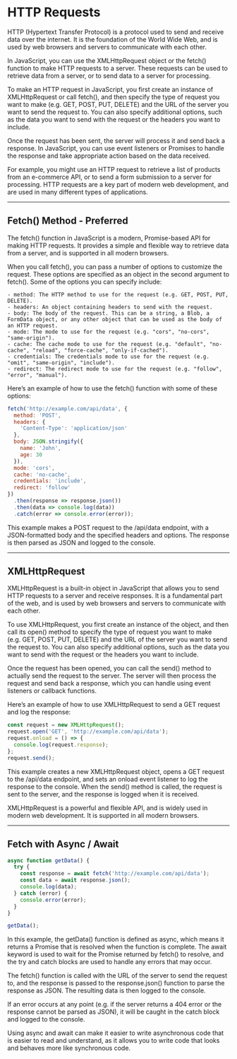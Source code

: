 # HTTP Requests 

HTTP (Hypertext Transfer Protocol) is a protocol used to send and receive data over the internet. It is the foundation of the World Wide Web, and is used by web browsers and servers to communicate with each other.

In JavaScript, you can use the XMLHttpRequest object or the fetch() function to make HTTP requests to a server. These requests can be used to retrieve data from a server, or to send data to a server for processing.

To make an HTTP request in JavaScript, you first create an instance of XMLHttpRequest or call fetch(), and then specify the type of request you want to make (e.g. GET, POST, PUT, DELETE) and the URL of the server you want to send the request to. You can also specify additional options, such as the data you want to send with the request or the headers you want to include.

Once the request has been sent, the server will process it and send back a response. In JavaScript, you can use event listeners or Promises to handle the response and take appropriate action based on the data received.

For example, you might use an HTTP request to retrieve a list of products from an e-commerce API, or to send a form submission to a server for processing. HTTP requests are a key part of modern web development, and are used in many different types of applications.


--- --------------------------------

## Fetch() Method - Preferred 

The fetch() function in JavaScript is a modern, Promise-based API for making HTTP requests. It provides a simple and flexible way to retrieve data from a server, and is supported in all modern browsers.

When you call fetch(), you can pass a number of options to customize the request. These options are specified as an object in the second argument to fetch(). Some of the options you can specify include:

    - method: The HTTP method to use for the request (e.g. GET, POST, PUT, DELETE).
    - headers: An object containing headers to send with the request.
    - body: The body of the request. This can be a string, a Blob, a FormData object, or any other object that can be used as the body of an HTTP request.
    - mode: The mode to use for the request (e.g. "cors", "no-cors", "same-origin").
    - cache: The cache mode to use for the request (e.g. "default", "no-cache", "reload", "force-cache", "only-if-cached").
    - credentials: The credentials mode to use for the request (e.g. "omit", "same-origin", "include").
    - redirect: The redirect mode to use for the request (e.g. "follow", "error", "manual").

Here's an example of how to use the fetch() function with some of these options:

```.js

fetch('http://example.com/api/data', {
  method: 'POST',
  headers: {
    'Content-Type': 'application/json'
  },
  body: JSON.stringify({
    name: 'John',
    age: 30
  }),
  mode: 'cors',
  cache: 'no-cache',
  credentials: 'include',
  redirect: 'follow'
})
  .then(response => response.json())
  .then(data => console.log(data))
  .catch(error => console.error(error));
```
This example makes a POST request to the /api/data endpoint, with a JSON-formatted body and the specified headers and options. The response is then parsed as JSON and logged to the console.

--- 

## XMLHttpRequest 

XMLHttpRequest is a built-in object in JavaScript that allows you to send HTTP requests to a server and receive responses. It is a fundamental part of the web, and is used by web browsers and servers to communicate with each other.

To use XMLHttpRequest, you first create an instance of the object, and then call its open() method to specify the type of request you want to make (e.g. GET, POST, PUT, DELETE) and the URL of the server you want to send the request to. You can also specify additional options, such as the data you want to send with the request or the headers you want to include.

Once the request has been opened, you can call the send() method to actually send the request to the server. The server will then process the request and send back a response, which you can handle using event listeners or callback functions.

Here's an example of how to use XMLHttpRequest to send a GET request and log the response:
```.js
const request = new XMLHttpRequest();
request.open('GET', 'http://example.com/api/data');
request.onload = () => {
  console.log(request.response);
};
request.send();

```

This example creates a new XMLHttpRequest object, opens a GET request to the /api/data endpoint, and sets an onload event listener to log the response to the console. When the send() method is called, the request is sent to the server, and the response is logged when it is received.

XMLHttpRequest is a powerful and flexible API, and is widely used in modern web development. It is supported in all modern browsers.

--- 

## Fetch with Async / Await 

```.js
async function getData() {
  try {
    const response = await fetch('http://example.com/api/data');
    const data = await response.json();
    console.log(data);
  } catch (error) {
    console.error(error);
  }
}

getData();

```

In this example, the getData() function is defined as async, which means it returns a Promise that is resolved when the function is complete. The await keyword is used to wait for the Promise returned by fetch() to resolve, and the try and catch blocks are used to handle any errors that may occur.

The fetch() function is called with the URL of the server to send the request to, and the response is passed to the response.json() function to parse the response as JSON. The resulting data is then logged to the console.

If an error occurs at any point (e.g. if the server returns a 404 error or the response cannot be parsed as JSON), it will be caught in the catch block and logged to the console.

Using async and await can make it easier to write asynchronous code that is easier to read and understand, as it allows you to write code that looks and behaves more like synchronous code.